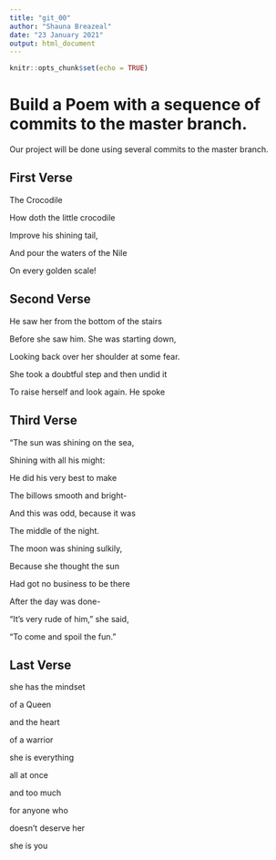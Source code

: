 ```yaml
---
title: "git_00"
author: "Shauna Breazeal"
date: "23 January 2021"
output: html_document
---
```


```r
knitr::opts_chunk$set(echo = TRUE)
```
# Build a Poem with a sequence of commits to the master branch.
Our project will be done using several commits to the master branch.
<!-- Do not modify or change any text in "!--" bracketed areas such as this --- these are instructions to
you, if you change any of this the git program will notice it and compromise your git merging strategy !-->

## First Verse 
<!--Put the first five lines of a poem by Lewis Carrol in this section!-->

The Crocodile

How doth the little crocodile 

Improve his shining tail,

And pour the waters of the Nile

On every golden scale!


## Second Verse
<!--Put the first five lines of a poem by Robert Frost here!-->

He saw her from the bottom of the stairs

Before she saw him. She was starting down,

Looking back over her shoulder at some fear.

She took a doubtful step and then undid it

To raise herself and look again. He spoke



## Third Verse
<!--Put the first two verses of The Walrus and the Carpenter here!-->

"The sun was shining on the sea,

Shining with all his might:

He did his very best to make

The billows smooth and bright-

And this was odd, because it was 

The middle of the night.

The moon was shining sulkily,

Because she thought the sun

Had got no business to be there

After the day was done-

"It's very rude of him," she said,

"To come and spoil the fun."



## Last Verse
<!--Put a short poem of your choice 8-20 lines,here!-->

she has the mindset

of a Queen

and the heart

of a warrior


she is everything

all at once

and too much

for anyone who

doesn't deserve her


she is you


